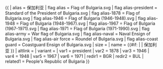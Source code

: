 {{ {{{1<noinclude>|country showdata</noinclude>}}}
| alias = 保加利亚
| flag alias = Flag of Bulgaria.svg
| flag alias-president = Standard of the President of Bulgaria.svg
| flag alias-1878 = Flag of Bulgaria.svg <!-- deprecated -->
| flag alias-1946 = Flag of Bulgaria (1946-1948).svg
| flag alias-1948 = Flag of Bulgaria (1948-1967).svg
| flag alias-1967 = Flag of Bulgaria (1967-1971).svg
| flag alias-1971 = Flag of Bulgaria (1971-1990).svg
| flag alias-army = War flag of Bulgaria.svg
| flag alias-naval = Naval Ensign of Bulgaria.svg
| flag alias-air force = Roundel of Bulgaria.svg
| flag alias-coast guard = Coastguard Ensign of Bulgaria.svg
| size = {{{size|}}}
| name = {{#if: {{{name|}}} | {{{name|}}} | 保加利亚 }}
| altlink = {{{altlink|}}}
| variant = {{{variant|}}}
<noinclude>
| var1 = president
| var2 = 1878
| var3 = 1946
| var4 = 1948
| var5 = 1967
| var6 = 1971
| redir1 = BGR
| redir2 = BUL
| related1 = People's Republic of Bulgaria
</noinclude>
}}